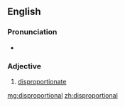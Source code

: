 ==English==

===Pronunciation===
* {{a|UK}} {{IPA|[dɪspɹəˈpɔː(ɹ)ʃənəɫ]}}

===Adjective===
{{en-adj}}

# [[disproportionate]]

[[mg:disproportional]]
[[zh:disproportional]]